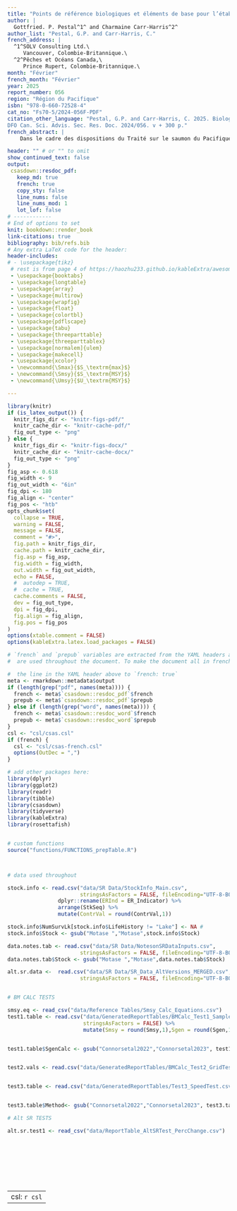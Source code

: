 ```yaml
---
title: "Points de référence biologiques et éléments de base pour l’établissement des objectifs de gestion pour les regroupements de saumon rouge (*Oncorhynchus nerka*) des rivières Skeena et Nass"
author: |
  Gottfried. P. Pestal^1^ and Charmaine Carr-Harris^2^
author_list: "Pestal, G.P. and Carr-Harris, C."
french_address: |
  ^1^SOLV Consulting Ltd.\
     Vancouver, Colombie-Britannique.\
  ^2^Pêches et Océans Canada,\
     Prince Rupert, Colombie-Britannique.\
month: "Février"
french_month: "Février"
year: 2025
report_number: 056
region: "Région du Pacifique"
isbn: "978-0-660-72528-4"
cat_no: "Fs70-5/2024-056F-PDF"
citation_other_language: "Pestal, G.P. and Carr-Harris, C. 2025. Biological Benchmarks and Building Blocks for Aggregate-level Management Targets for Skeena and Nass Sockeye Salmon (Oncorhynchus nerka).
DFO Can. Sci. Advis. Sec. Res. Doc. 2024/056. v + 300 p."
french_abstract: |
    Dans le cadre des dispositions du Traité sur le saumon du Pacifique (TSP) renouvelé, le Canada a accepté de réaliser une analyse approfondie des objectifs d’échappée pour les saumons rouges (*Oncorhynchus nerka*) remontant les rivières Skeena et Nass au sein de 31 stocks dont le cycle biologique et la productivité observée varient. Nous avons mis à l’essai d’autres ajustements du modèle géniteurs-recrues, élaboré des lignes directrices pour la sélection de scénarios de productivité de rechange fondés sur les ajustements du modèle et calculé des points de référence biologiques pour les scénarios retenus. Nous avons aussi comparé d’autres approches pour combiner les estimations des points de référence biologiques au niveau du stock en points de référence au niveau du regroupement. Une grande proportion des saumons rouges qui remontent la rivière Skeena vient du projet de mise en valeur à faible intensité dans le lac Babine qui consiste en une série de frayères artificielles et de tronçons gérés sur deux affluents du lac Babine (le ruisseau Pinkut et la rivière Fulton). Dans le cadre de cet examen, nous avons résumé les tendances relevées dans les données de production du projet de mise en valeur dans le lac Babine et constaté que, bien que les densités de charge des systèmes concernés soient demeurées relativement constantes au fil du temps, la productivité globale des saumons rouges de la rivière Skeena issus de la mise en valeur a diminué dans les 20 dernières années.

header: "" # or "" to omit
show_continued_text: false
output:
 csasdown::resdoc_pdf:
   keep_md: true
   french: true
   copy_sty: false
   line_nums: false
   line_nums_mod: 1
   lot_lof: false
# ------------
# End of options to set
knit: bookdown::render_book
link-citations: true
bibliography: bib/refs.bib
# Any extra LaTeX code for the header:
header-includes:
# - \usepackage{tikz}
 # rest is from page 4 of https://haozhu233.github.io/kableExtra/awesome_table_in_pdf.pdf
 - \usepackage{booktabs} 
 - \usepackage{longtable}
 - \usepackage{array}
 - \usepackage{multirow}
 - \usepackage{wrapfig}
 - \usepackage{float}
 - \usepackage{colortbl}
 - \usepackage{pdflscape}
 - \usepackage{tabu}
 - \usepackage{threeparttable}
 - \usepackage{threeparttablex}
 - \usepackage[normalem]{ulem}
 - \usepackage{makecell}
 - \usepackage{xcolor}
 - \newcommand{\Smax}{$S_\textrm{max}$} 
 - \newcommand{\Smsy}{$S_\textrm{MSY}$}
 - \newcommand{\Umsy}{$U_\textrm{MSY}$}

---
```


```r
library(knitr)
if (is_latex_output()) {
  knitr_figs_dir <- "knitr-figs-pdf/"
  knitr_cache_dir <- "knitr-cache-pdf/"
  fig_out_type <- "png"
} else {
  knitr_figs_dir <- "knitr-figs-docx/"
  knitr_cache_dir <- "knitr-cache-docx/"
  fig_out_type <- "png"
}
fig_asp <- 0.618
fig_width <- 9
fig_out_width <- "6in"
fig_dpi <- 180
fig_align <- "center"
fig_pos <- "htb"
opts_chunk$set(
  collapse = TRUE,
  warning = FALSE,
  message = FALSE,
  comment = "#>",
  fig.path = knitr_figs_dir,
  cache.path = knitr_cache_dir,
  fig.asp = fig_asp,
  fig.width = fig_width,
  out.width = fig_out_width,
  echo = FALSE,
  #  autodep = TRUE,
  #  cache = TRUE,
  cache.comments = FALSE,
  dev = fig_out_type,
  dpi = fig_dpi,
  fig.align = fig_align,
  fig.pos = fig_pos
)
options(xtable.comment = FALSE)
options(kableExtra.latex.load_packages = FALSE)
```

```r
# `french` and `prepub` variables are extracted from the YAML headers above and
#  are used throughout the document. To make the document all in french,

#  the line in the YAML header above to `french: true`
meta <- rmarkdown::metadata$output
if (length(grep("pdf", names(meta)))) {
  french <- meta$`csasdown::resdoc_pdf`$french
  prepub <- meta$`csasdown::resdoc_pdf`$prepub
} else if (length(grep("word", names(meta)))) {
  french <- meta$`csasdown::resdoc_word`$french
  prepub <- meta$`csasdown::resdoc_word`$prepub
}
csl <- "csl/csas.csl"
if (french) {
  csl <- "csl/csas-french.csl"
  options(OutDec = ",")
}

# add other packages here:
library(dplyr)
library(ggplot2)
library(readr)
library(tibble)
library(csasdown)
library(tidyverse)
library(kableExtra)
library(rosettafish)


# custom functions
source("functions/FUNCTIONS_prepTable.R")



# data used throughout

stock.info <- read.csv("data/SR Data/StockInfo_Main.csv", 
                       stringsAsFactors = FALSE, fileEncoding="UTF-8-BOM") %>%
                dplyr::rename(ERInd = ER_Indicator) %>% 
                arrange(StkSeq) %>%
                mutate(ContrVal = round(ContrVal,1))

stock.info$NumSurvLk[stock.info$LifeHistory != "Lake"] <- NA #
stock.info$Stock <- gsub("Motase ","Motase",stock.info$Stock)

data.notes.tab <- read.csv("data/SR Data/NotesonSRDataInputs.csv", 
                       stringsAsFactors = FALSE, fileEncoding="UTF-8-BOM")
data.notes.tab$Stock <- gsub("Motase ","Motase",data.notes.tab$Stock)

alt.sr.data <-  read.csv("data/SR Data/SR_Data_AltVersions_MERGED.csv", 
                       stringsAsFactors = FALSE, fileEncoding="UTF-8-BOM")


# BM CALC TESTS

smsy.eq <- read_csv("data/Reference Tables/Smsy_Calc_Equations.csv")
test1.table <- read.csv("data/GeneratedReportTables/BMCalc_Test1_SampleParValues.csv",
                        stringsAsFactors = FALSE) %>% 
                        mutate(Smsy = round(Smsy,1),Sgen = round(Sgen,1))


test1.table$SgenCalc <- gsub("Connorsetal2022","Connorsetal2023", test1.table$SgenCalc)


test2.vals <- read.csv("data/GeneratedReportTables/BMCalc_Test2_GridTest_CalcVersions_PercRanges.csv", stringsAsFactors = FALSE)


test3.table <- read.csv("data/GeneratedReportTables/Test3_SpeedTest.csv", stringsAsFactors = FALSE)


test3.table$Method<- gsub("Connorsetal2022","Connorsetal2023", test3.table$Method)

# Alt SR TESTS

alt.sr.test1 <- read_csv("data/ReportTable_AltSRTest_PercChange.csv")










```





---
csl: `r csl`    
---
